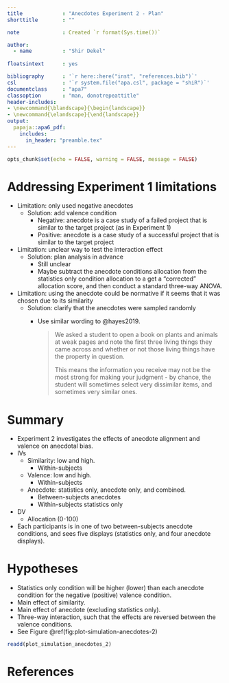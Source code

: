 ```yaml
---
title             : "Anecdotes Experiment 2 - Plan"
shorttitle        : ""

note              : Created `r format(Sys.time())`

author: 
  - name          : "Shir Dekel"
  
floatsintext      : yes

bibliography      : '`r here::here("inst", "references.bib")`'
csl               : '`r system.file("apa.csl", package = "shiR")`'
documentclass     : "apa7"
classoption       : "man, donotrepeattitle"
header-includes:
- \newcommand{\blandscape}{\begin{landscape}}
- \newcommand{\elandscape}{\end{landscape}}
output: 
  papaja::apa6_pdf:
    includes: 
      in_header: "preamble.tex"
---
```


```r
opts_chunk$set(echo = FALSE, warning = FALSE, message = FALSE)
```

# Addressing Experiment 1 limitations

- Limitation: only used negative anecdotes
    - Solution: add valence condition
        - Negative: anecdote is a case study of a failed project that is similar to
          the target project (as in Experiment 1)
        - Positive: anecdote is a case study of a successful project that is similar to
          the target project
- Limitation: unclear way to test the interaction effect
    - Solution: plan analysis in advance
        - Still unclear
        - Maybe subtract the anecdote conditions allocation from the statistics only
          condition allocation to a get a "corrected" allocation score, and then
          conduct a standard three-way ANOVA.
- Limitation: using the anecdote could be normative if it seems that it was
  chosen due to its similarity
    - Solution: clarify that the anecdotes were sampled randomly
        - Use similar wording to @hayes2019.
        
            > We asked a student to open a book on plants and animals at weak
            > pages and note the first three living things they came across
            > and whether or not those living things have the property in
            > question.
            >
            > This means the information you receive may not be the most
            > strong for making your judgment - by chance, the student will
            > sometimes select very dissimilar items, and sometimes very
            > similar ones.

# Summary

- Experiment 2 investigates the effects of anecdote alignment and valence on
  anecdotal bias.
- IVs
    - Similarity: low and high.
        - Within-subjects
    - Valence: low and high.
        - Within-subjects
    - Anecdote: statistics only, anecdote only, and combined.
        - Between-subjects anecdotes
        - Within-subjects statistics only
- DV
    - Allocation (0-100)
- Each participants is in one of two between-subjects anecdote conditions, and
  sees five displays (statistics only, and four anecdote displays).

# Hypotheses

- Statistics only condition will be higher (lower) than each anecdote condition for the
  negative (positive) valence condition.
- Main effect of similarity. 
- Main effect of anecdote (excluding statistics only).
- Three-way interaction, such that the effects are reversed between the valence conditions.
- See Figure\ \@ref(fig:plot-simulation-anecdotes-2)

```r
readd(plot_simulation_anecdotes_2)
```

\newpage

# References

\setlength{\parindent}{-0.5in}
\setlength{\leftskip}{0.5in}
